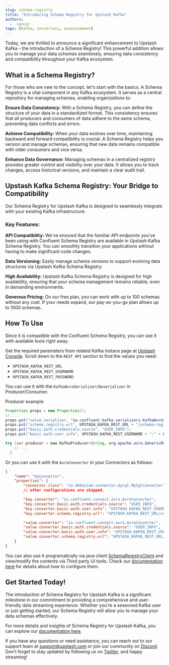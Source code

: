```yaml
---
slug: schema-registry
title: "Introducing Schema Registry for Upstash Kafka"
authors:
  -  sancar
tags: [kafka, serverless, announcement]
---
```


Today, we are thrilled to announce a significant enhancement to Upstash Kafka – the introduction of a Schema Registry! This powerful addition allows you to manage your data schemas seamlessly, ensuring data consistency and compatibility throughout your Kafka ecosystem.

## What is a Schema Registry?

For those who are new to the concept, let's start with the basics. A Schema Registry is a vital component in any Kafka ecosystem. It serves as a central repository for managing schemas, enabling organizations to:

**Ensure Data Consistency:** With a Schema Registry, you can define the structure of your data in a standardized format. This consistency ensures that all producers and consumers of data adhere to the same schema, preventing data conflicts and errors.

**Achieve Compatibility:** When your data evolves over time, maintaining backward and forward compatibility is crucial. A Schema Registry helps you version and manage schemas, ensuring that new data remains compatible with older consumers and vice versa.

**Enhance Data Governance:** Managing schemas in a centralized registry provides greater control and visibility over your data. It allows you to track changes, access historical versions, and maintain a clear audit trail.

## Upstash Kafka Schema Registry: Your Bridge to Compatibility

Our Schema Registry for Upstash Kafka is designed to seamlessly integrate with your existing Kafka infrastructure. 

### Key Features:

**API Compatibility:** We've ensured that the familiar API endpoints you've been using with Confluent Schema Registry are available in Upstash Kafka Schema Registry. You can smoothly transition your applications without having to make significant code changes.

**Data Versioning:** Easily manage schema versions to support evolving data structures via Upstash Kafka Schema Registry.

**High Availability:** Upstash Kafka Schema Registry is designed for high availability, ensuring that your schema management remains reliable, even in demanding environments.

**Generous Pricing:**  On our free plan, you can work with up to 100 schemas without any cost. If your needs expand, our pay-as-you-go plan allows up to 1000 schemas.

## How To Use

Since it is compatible with the Confluent Schema Registry, you can use it with available tools right away.

Get the required parameters from related Kafka instace page at [Upstash Console](https://console.upstash.com).
Scroll down to the `REST API` section to find the values you need:

- `UPSTASH_KAFKA_REST_URL`
- `UPSTASH_KAFKA_REST_USERNAME`
- `UPSTASH_KAFKA_REST_PASSWORD`

You can use it with the `KafkaAvroSerializer/Deserializer` in Producer/Consumer. 

Producer example:

```java
Properties props = new Properties();
//....
props.put("value.serializer, "io.confluent.kafka.serializers.KafkaAvroSerializer");
props.put("schema.registry.url", UPSTASH_KAFKA_REST_URL + "/schema-registry");
props.put("basic.auth.credentials.source", "USER_INFO");
props.put("basic.auth.user.info", UPSTASH_KAFKA_REST_USERNAME + ":" + UPSTASH_KAFKA_REST_PASSWORD);

try (var producer = new KafkaProducer<String, org.apache.avro.GenericRecord>(props)) {
    // ...
  }
```

Or you can use it with the `AvroConverter` in your Connectors as follows:

```json
{
    "name": "myConnector",
    "properties": {
        "connector.class": "io.debezium.connector.mysql.MySqlConnector",
        // other configurations are skipped.

        "key.converter": "io.confluent.connect.avro.AvroConverter",
        "key.converter.basic.auth.credentials.source": "USER_INFO",
        "key.converter.basic.auth.user.info": "UPSTASH_KAFKA_REST_USERNAME:UPSTASH_KAFKA_REST_PASSWORD",
        "key.converter.schema.registry.url": "UPSTASH_KAFKA_REST_URL/schema-registry",

        "value.converter": "io.confluent.connect.avro.AvroConverter",
        "value.converter.basic.auth.credentials.source": "USER_INFO",
        "value.converter.basic.auth.user.info": "UPSTASH_KAFKA_REST_USERNAME:UPSTASH_KAFKA_REST_PASSWORD",
        "value.converter.schema.registry.url": "UPSTASH_KAFKA_REST_URL/schema-registry"
    }
}
```

You can also use it programatically via java client [SchemaRegistryClient](https://github.com/confluentinc/schema-registry/blob/master/client/src/main/java/io/confluent/kafka/schemaregistry/client/SchemaRegistryClient.java) and 
view/modify the contents via Third party UI tools. Check our [documentation here](https://upstash.com/docs/kafka/schema-registry/schemahowto) for details about how to configure them.


## Get Started Today!

The introduction of Schema Registry for Upstash Kafka is a significant milestone in our commitment to providing a comprehensive and user-friendly data streaming experience. Whether you're a seasoned Kafka user or just getting started, our Schema Registry will allow you to manage your data schemas effectively.

For more details and insights of Schema Registry for Upstash Kafka, you can explore our [documentation here](https://upstash.com/docs/kafka/schema-registry/schemaintroduction).

If you have any questions or need assistance, you can reach out to our support team at [support@upstash.com](mailto:support@upstash.com) or join our community on [Discord](https://discord.gg/w9SenAtbme).
Don't forget to stay updated by following us on [Twitter](https://twitter.com/upstash), and happy streaming!